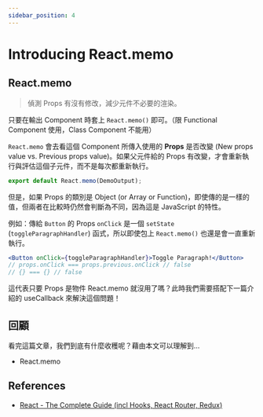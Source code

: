 ```yaml
---
sidebar_position: 4
---
```


# Introducing React.memo

## React.memo

> 偵測 Props 有沒有修改，減少元件不必要的渲染。

只要在輸出 Component 時套上 `React.memo()` 即可。（限 Functional Component 使用，Class Component 不能用）

`React.memo` 會去看這個 Component 所傳入使用的 **Props** 是否改變 (New props value vs. Previous props value)。如果父元件給的 Props 有改變，才會重新執行與評估這個子元件，而不是每次都重新執行。

```jsx
export default React.memo(DemoOutput);
```

但是，如果 Props 的類別是 Object (or Array or Function)，即使傳的是一樣的值，但兩者在比較時仍然會判斷為不同，因為這是 JavaScript 的特性。

例如：傳給 `Button` 的 Props `onClick` 是一個 `setState` (`toggleParagraphHandler`) 函式，所以即使包上 `React.memo()` 也還是會一直重新執行。

```jsx
<Button onClick={toggleParagraphHandler}>Toggle Paragraph!</Button>
// props.onClick === props.previous.onClick // false
// {} === {} // false
```

這代表只要 Props 是物件 React.memo 就沒用了嗎？此時我們需要搭配下一篇介紹的 useCallback 來解決這個問題！

## 回顧

看完這篇文章，我們到底有什麼收穫呢？藉由本文可以理解到…

- React.memo

## References

- [React - The Complete Guide (incl Hooks, React Router, Redux)](https://www.udemy.com/course/react-the-complete-guide-incl-redux/)

